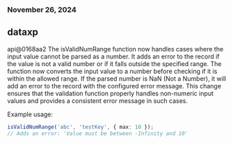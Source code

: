 ### November 26, 2024
## dataxp

api@0168aa2
The isValidNumRange function now handles cases where the input value cannot be parsed as a number. It adds an error to the record if the value is not a valid number or if it falls outside the specified range. The function now converts the input value to a number before checking if it is within the allowed range. If the parsed number is NaN (Not a Number), it will add an error to the record with the configured error message. This change ensures that the validation function properly handles non-numeric input values and provides a consistent error message in such cases.

Example usage:

```typescript
isValidNumRange('abc', 'testKey', { max: 10 });
// Adds an error: 'Value must be between -Infinity and 10'
```